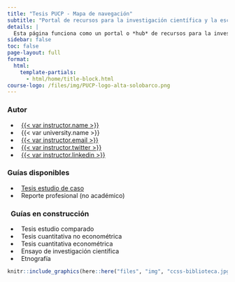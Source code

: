 ```yaml
---
title: "Tesis PUCP - Mapa de navegación"
subtitle: "Portal de recursos para la investigación científica y la escritura académica"
details: |
  Esta página funciona como un portal o *hub* de recursos para la investigación científica y la escritura académica mantenida por la Facultad de Ciencias Sociales de la Pontificia Universidad Católica del Perú (PUCP).
sidebar: false
toc: false
page-layout: full
format:
  html:
    template-partials:
      - html/home/title-block.html
course-logo: /files/img/PUCP-logo-alta-solobarco.png
---
```


::: home
::: {.grid .course-details}
::: {.g-col-12 .g-col-sm-6 .g-col-md-4}
### <i class="bi bi-person-vcard"></i> Autor

-   <i class="bi bi-person-fill"></i>   [{{< var instructor.name >}}](%7B%7B%3C%20var%20instructor.url%20%3E%7D%7D)
-   <i class="bi bi-bank2"></i>   {{< var university.name >}}
-   <i class="bi bi-envelope-fill"></i>   <a href="mailto:{{< var instructor.email >}}">{{< var instructor.email >}}</a>
-   <i class="bi bi-twitter"></i>   [{{< var instructor.twitter >}}](https://www.twitter.com/%7B%7B%3C%20var%20instructor.twitter%20%3E%7D%7D)
-   <i class="bi bi-linkedin"></i>   [{{< var instructor.linkedin >}}](https://www.linkedin.com/in/%7B%7B%3C%20var%20instructor.linkedin%20%3E%7D%7D)
:::

::: {.g-col-12 .g-col-sm-6 .g-col-md-4}
### Guías disponibles

-   <i class="bi bi-calendar2-check"></i>   [Tesis estudio de caso](/caso/intro-01.qmd)
-   <i class="bi bi-check2-square"></i>   Reporte profesional (no académico)
:::

::: {.g-col-12 .g-col-md-4 .contact-policy}
### <i class="bi bi-map"></i>   Guías en construcción

-   <i class="bi bi-file-earmark-lock2"></i>   Tesis estudio comparado
-   <i class="bi bi-file-earmark-lock2"></i>   Tesis cuantitativa no econométrica
-   <i class="bi bi-file-earmark-lock2"></i>   Tesis cuantitativa econométrica
-   <i class="bi bi-file-earmark-lock2"></i>   Ensayo de investigación científica
-   <i class="bi bi-file-earmark-lock2"></i>   Etnografía
:::
:::

```r
knitr::include_graphics(here::here("files", "img", "ccss-biblioteca.jpg"), error = FALSE)
```
:::
